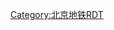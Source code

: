 {{Routemap
|legend=Template:Railway_line_legend
|title=北京地铁八角支线、402线
|map=
ELCa\uextCONTg\~~地铁专用线至[[491线]][[三家店站]]方向
BL!~MFADEf\uetBHF\~~[[53号站|五三站]]<small>（不向公众开放）</small>
utSTR+l\utKRWglr\utSTR+r
utSTRl\utKRZtu\utSTRr~~停车环线
\uetBHF\~~[[福寿岭站]]<small>（预计2022年底开通）</small>
\uetBHF\~~[[苹果园站]]<small>（封闭改造）</small>
\utSTR\exCONTg~~<small>永达工贸公司专用线前往[[京门铁路]][[西黄村站]]</small>
\utABZg+l\exmABZg+r!~uSTR+r!~PORTALr~~<small>古城联络线</small>
\utSTR\uYRDa~~古城车辆段
\utSTR!~GRZq\~~ ~~ ~~↑ 北京地铁402线／北京地铁401线 ↓
\utBHF\~~[[古城站 (北京市)|古城站]]
CONTg\utSTR\~~[[一零一铁路|101铁路]]往[[石景山南站]]方向
uemSPLa\utSTR\
umvexBHF-BHF\utSTR\~~[[衙门口站]]
RP2q!~uexvBUE!~v-BUE\utSTR\~~<small>体育场南路</small>
uemvSHI1l-STRl\umtKRZ\CONTfq~~[[101铁路]]往[[一零一铁路|101站]]方向
uexCSTRa@g\utSTR\
uextCSTRe\utSTR\
uextKRWl\uetKRWg+r\~~<small>衙门口支线（改造中）</small>
\utBHF\~~[[八角游乐园站]]
\utCONTf\~~ ~~ ~~{{北京地铁线路名|1|S}}剩余区间
|bottom={{navbar|北京地铁RDT/1/402}}
}}<noinclude>
[[Category:北京地铁RDT]]
</noinclude>